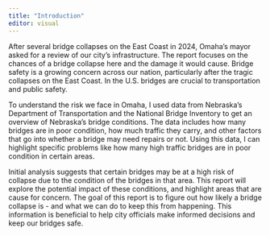 ```yaml
---
title: "Introduction"
editor: visual
---
```


After several bridge collapses on the East Coast in 2024, Omaha's mayor asked for a review of our city's infrastructure. The report focuses on the chances of a bridge collapse here and the damage it would cause. Bridge safety is a growing concern across our nation, particularly after the tragic collapses on the East Coast. In the U.S. bridges are crucial to transportation and public safety.

To understand the risk we face in Omaha, I used data from Nebraska's Department of Transportation and the National Bridge Inventory to get an overview of Nebraska's bridge conditions. The data includes how many bridges are in poor condition, how much traffic they carry, and other factors that go into whether a bridge may need repairs or not. Using this data, I can highlight specific problems like how many high traffic bridges are in poor condition in certain areas.

Initial analysis suggests that certain bridges may be at a high risk of collapse due to the condition of the bridges in that area. This report will explore the potential impact of these conditions, and highlight areas that are cause for concern. The goal of this report is to figure out how likely a bridge collapse is - and what we can do to keep this from happening. This information is beneficial to help city officials make informed decisions and keep our bridges safe.

